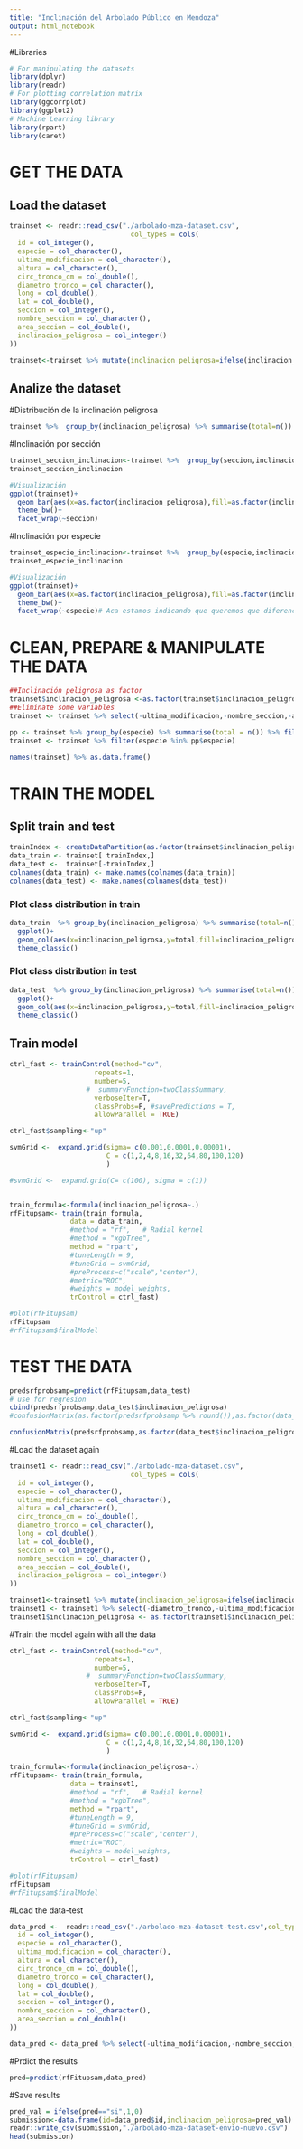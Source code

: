 ---
title: "Inclinación del Arbolado Público en Mendoza"
output: html_notebook
---
#Libraries
```{r}
# For manipulating the datasets
library(dplyr)
library(readr)
# For plotting correlation matrix
library(ggcorrplot)
library(ggplot2)
# Machine Learning library
library(rpart)
library(caret)
```
# GET THE DATA
## Load the dataset
```{r}
trainset <- readr::read_csv("./arbolado-mza-dataset.csv",
                              col_types = cols(
  id = col_integer(),
  especie = col_character(),
  ultima_modificacion = col_character(),
  altura = col_character(),
  circ_tronco_cm = col_double(),
  diametro_tronco = col_character(),
  long = col_double(),
  lat = col_double(),
  seccion = col_integer(),
  nombre_seccion = col_character(),
  area_seccion = col_double(),
  inclinacion_peligrosa = col_integer()
))

trainset<-trainset %>% mutate(inclinacion_peligrosa=ifelse(inclinacion_peligrosa=='1','si','no'))
```
## Analize the dataset
#Distribución de la inclinación peligrosa
```{r}
trainset %>%  group_by(inclinacion_peligrosa) %>% summarise(total=n())
```
#Inclinación por sección
```{r}
trainset_seccion_inclinacion<-trainset %>%  group_by(seccion,inclinacion_peligrosa) %>% summarise(total=n())
trainset_seccion_inclinacion

#Visualización
ggplot(trainset)+
  geom_bar(aes(x=as.factor(inclinacion_peligrosa),fill=as.factor(inclinacion_peligrosa)   ))+
  theme_bw()+
  facet_wrap(~seccion)
```
#Inclinación por especie
```{r}
trainset_especie_inclinacion<-trainset %>%  group_by(especie,inclinacion_peligrosa) %>% summarise(total=n())
trainset_especie_inclinacion

#Visualización
ggplot(trainset)+
  geom_bar(aes(x=as.factor(inclinacion_peligrosa),fill=as.factor(inclinacion_peligrosa)   ))+
  theme_bw()+
  facet_wrap(~especie)# Aca estamos indicando que queremos que diferencie por especie
```
# CLEAN, PREPARE & MANIPULATE THE DATA
```{r}
##Inclinación peligrosa as factor
trainset$inclinacion_peligrosa <-as.factor(trainset$inclinacion_peligrosa)
##Eliminate some variables
trainset <- trainset %>% select(-ultima_modificacion,-nombre_seccion,-area_seccion)
```
```{r}
pp <- trainset %>% group_by(especie) %>% summarise(total = n()) %>% filter(total > 1)
trainset <- trainset %>% filter(especie %in% pp$especie)
```
```{r}
names(trainset) %>% as.data.frame()
```
# TRAIN THE MODEL
## Split train and test
```{r}
trainIndex <- createDataPartition(as.factor(trainset$inclinacion_peligrosa), p=0.70, list=FALSE)
data_train <- trainset[ trainIndex,]
data_test <-  trainset[-trainIndex,]
colnames(data_train) <- make.names(colnames(data_train))
colnames(data_test) <- make.names(colnames(data_test))
```
### Plot class distribution in train
```{r}
data_train  %>% group_by(inclinacion_peligrosa) %>% summarise(total=n()) %>%
  ggplot()+
  geom_col(aes(x=inclinacion_peligrosa,y=total,fill=inclinacion_peligrosa))+
  theme_classic()
```
### Plot class distribution in test
```{r}
data_test  %>% group_by(inclinacion_peligrosa) %>% summarise(total=n()) %>%
  ggplot()+
  geom_col(aes(x=inclinacion_peligrosa,y=total,fill=inclinacion_peligrosa))+
  theme_classic()
```

## Train model
```{r}
ctrl_fast <- trainControl(method="cv", 
                     repeats=1,
                     number=5, 
                   #  summaryFunction=twoClassSummary,
                     verboseIter=T,
                     classProbs=F, #savePredictions = T,
                     allowParallel = TRUE)
```

```{r}

ctrl_fast$sampling<-"up"

svmGrid <-  expand.grid(sigma= c(0.001,0.0001,0.00001), 
                        C = c(1,2,4,8,16,32,64,80,100,120) 
                        )

#svmGrid <-  expand.grid(C= c(100), sigma = c(1))


train_formula<-formula(inclinacion_peligrosa~.)
rfFitupsam<- train(train_formula,
               data = data_train,
               #method = "rf",   # Radial kernel
               #method = "xgbTree",
               method = "rpart",
               #tuneLength = 9,
               #tuneGrid = svmGrid,
               #preProcess=c("scale","center"),
               #metric="ROC",
               #weights = model_weights,
               trControl = ctrl_fast)

#plot(rfFitupsam)
rfFitupsam
#rfFitupsam$finalModel
```
# TEST THE DATA
```{r}
predsrfprobsamp=predict(rfFitupsam,data_test)
# use for regresion
cbind(predsrfprobsamp,data_test$inclinacion_peligrosa)
#confusionMatrix(as.factor(predsrfprobsamp %>% round()),as.factor(data_test$inclinacion_peligrosa))

confusionMatrix(predsrfprobsamp,as.factor(data_test$inclinacion_peligrosa))
```
#Load the dataset again
```{r}
trainset1 <- readr::read_csv("./arbolado-mza-dataset.csv",
                              col_types = cols(
  id = col_integer(),
  especie = col_character(),
  ultima_modificacion = col_character(),
  altura = col_character(),
  circ_tronco_cm = col_double(),
  diametro_tronco = col_character(),
  long = col_double(),
  lat = col_double(),
  seccion = col_integer(),
  nombre_seccion = col_character(),
  area_seccion = col_double(),
  inclinacion_peligrosa = col_integer()
))

trainset1<-trainset1 %>% mutate(inclinacion_peligrosa=ifelse(inclinacion_peligrosa=='1','si','no'))
trainset1 <- trainset1 %>% select(-diametro_tronco,-ultima_modificacion,-nombre_seccion,-area_seccion)
trainset1$inclinacion_peligrosa <- as.factor(trainset1$inclinacion_peligrosa)

```
#Train the model again with all the data
```{r}
ctrl_fast <- trainControl(method="cv", 
                     repeats=1,
                     number=5, 
                   #  summaryFunction=twoClassSummary,
                     verboseIter=T,
                     classProbs=F,
                     allowParallel = TRUE)

ctrl_fast$sampling<-"up"

svmGrid <-  expand.grid(sigma= c(0.001,0.0001,0.00001), 
                        C = c(1,2,4,8,16,32,64,80,100,120) 
                        )

train_formula<-formula(inclinacion_peligrosa~.)
rfFitupsam<- train(train_formula,
               data = trainset1,
               #method = "rf",   # Radial kernel
               #method = "xgbTree",
               method = "rpart",
               #tuneLength = 9,
               #tuneGrid = svmGrid,
               #preProcess=c("scale","center"),
               #metric="ROC",
               #weights = model_weights,
               trControl = ctrl_fast)

#plot(rfFitupsam)
rfFitupsam
#rfFitupsam$finalModel

```
#Load the data-test
```{r}
data_pred <-  readr::read_csv("./arbolado-mza-dataset-test.csv",col_types = cols(
  id = col_integer(),
  especie = col_character(),
  ultima_modificacion = col_character(),
  altura = col_character(),
  circ_tronco_cm = col_double(),
  diametro_tronco = col_character(),
  long = col_double(),
  lat = col_double(),
  seccion = col_integer(),
  nombre_seccion = col_character(),
  area_seccion = col_double()
))

data_pred <- data_pred %>% select(-ultima_modificacion,-nombre_seccion,-area_seccion)
```
#Prdict the results
```{r}
pred=predict(rfFitupsam,data_pred)
```
#Save results
```{r}
pred_val = ifelse(pred=="si",1,0)
submission<-data.frame(id=data_pred$id,inclinacion_peligrosa=pred_val)
readr::write_csv(submission,"./arbolado-mza-dataset-envio-nuevo.csv")
head(submission)
```

